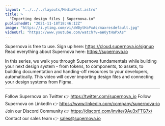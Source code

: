 ```yaml
---
layout: "../../../layouts/MediaPost.astro"
title: >
  "Importing design files | Supernova.io"
publishedAt: "2021-11-18T18:46:12Z"
image: "https://i.ytimg.com/vi/aW0ytHaPxAs/maxresdefault.jpg"
videoUrl: "https://www.youtube.com/watch?v=aW0ytHaPxAs"
---
```


Supernova is free to use. Sign up here: https://cloud.supernova.io/signup
Read everything about Supernova here: https://supernova.io

In this series, we walk you through Supernova fundamentals while building your next design system - from tokens, to components, to assets, to building documentation and handing-off resources to your developers, automatically. This video will cover importing design files and connecting your design systems from Figma.

---

Follow Supernova on Twitter 👉 https://twitter.com/supernova_io
Follow Supernova on LinkedIn 👉 https://www.linkedin.com/company/supernova-io
Join our Discord Community 👉 https://discord.com/invite/9Au3xFTG7x/
Contact our sales team 👉 sales@supernova.io
